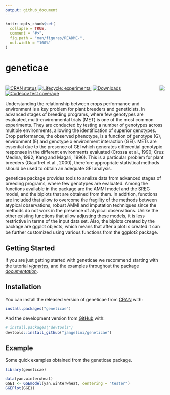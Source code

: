 ```yaml
---
output: github_document
---
```


<!-- README.md is generated from README.Rmd. Please edit that file -->

```r
knitr::opts_chunk$set(
  collapse = TRUE,
  comment = "#>",
  fig.path = "man/figures/README-",
  out.width = "100%"
)
```

# geneticae

# <img src="man/figures/baseplot.png" align="right">
<!-- badges: start -->
[![CRAN status](https://www.r-pkg.org/badges/version/geneticae)](https://CRAN.R-project.org/package=geneticae)
[![Lifecycle: experimental](https://img.shields.io/badge/lifecycle-experimental-orange.svg)](https://www.tidyverse.org/lifecycle/#experimental)
[![Downloads](https://cranlogs.r-pkg.org/badges/geneticae?color=blue)](https://cran.rstudio.com/package=geneticae)
[![Codecov test coverage](https://codecov.io/gh/r-lib/geneticae/branch/master/graphs/badge.svg)](https://codecov.io/gh/r-lib/geneticae?branch=master)
<!-- badges: end -->

Understanding the relationship between crops performance and environment is a key problem for plant breeders and geneticists. In advanced stages of breeding programs, where few genotypes are evaluated, multi-environmental trials (MET) is one of the most common experiments. They are conducted by testing a number of genotypes across multiple environments, allowing the identification of superior genotypes. Crop performance, the observed phenotype, is a function of genotype (G), environment (E) and genotype x environment interaction (GEI). METs are essential due to the presence of GEI which generates differential genotypic responses in the different environments evaluated (Crossa et al., 1990; Cruz Medina, 1992; Kang and Magari, 1996). This is a particular problem for plant breeders (Giauffret et al., 2000), therefore appropriate statistical methods should be used  to obtain an adequate GEI analysis.

geneticae package provides tools to analize data from advanced stages of
breeding programs, where few genotypes are evaluated. Among the functions available in the package are the AMMI model and the SREG model, and the biplots that are obtained from them. In addition, functions are included that allow to overcome the fragility of the methods between atypical observations, robust AMMI and imputation techniques since the methods do not work in the presence of atypical observations.
Unlike the other existing functions that allow adjusting these models, it is less restrictive in terms of the input data set. Also, the biplots created by the package are ggplot objects, which means that after a plot is created it can be further customized using various functions from the ggplot2 package.



## Getting Started

If you are just getting started with geneticae we recommend starting with the tutorial [_vignettes_](file:///F:/Especializacion%20en%20bioinformatica/Para%20proyecto%20final/Geneticae%20Package/geneticae/docs/articles/vignettes.html), and the examples throughout the package [_documentation_](file:///F:/Especializacion%20en%20bioinformatica/Para%20proyecto%20final/Geneticae%20Package/geneticae/docs/reference/index.html).

## Installation

You can install the released version of geneticae from
[CRAN](https://CRAN.R-project.org) with:

``` r
install.packages("geneticae")
```

And the development version from [GitHub](https://github.com/) with:

``` r
# install.packages("devtools")
devtools::install_github("jangelini/geneticae")
```
## Example

Some quick examples obtained from the geneticae package.

```r
library(geneticae)

data(yan.winterwheat)
GGE1 <- GGEmodel(yan.winterwheat, centering = "tester")
GGEPlot(GGE1)
```
